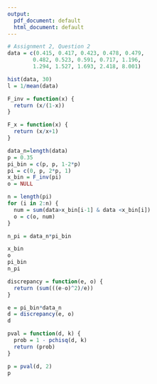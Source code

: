 ```yaml
---
output:
  pdf_document: default
  html_document: default
---
```

```r
# Assignment 2, Question 2
data = c(0.415, 0.417, 0.423, 0.478, 0.479,
        0.482, 0.523, 0.591, 0.717, 1.196,
        1.294, 1.527, 1.693, 2.418, 8.001)

hist(data, 30)
l = 1/mean(data)

F_inv = function(x) {
  return (x/(1-x))
}

F_x = function(x) {
  return (x/x+1)
}

data_n=length(data)
p = 0.35
pi_bin = c(p, p, 1-2*p)
pi = c(0, p, 2*p, 1)
x_bin = F_inv(pi)
o = NULL

n = length(pi)
for (i in 2:n) {
  num = sum(data>x_bin[i-1] & data <x_bin[i])
  o = c(o, num)
}

n_pi = data_n*pi_bin

x_bin
o
pi_bin
n_pi

discrepancy = function(e, o) {
  return (sum(((e-o)^2)/e))
}

e = pi_bin*data_n
d = discrepancy(e, o)
d

pval = function(d, k) {
  prob = 1 - pchisq(d, k)
  return (prob)
}

p = pval(d, 2)
p
```